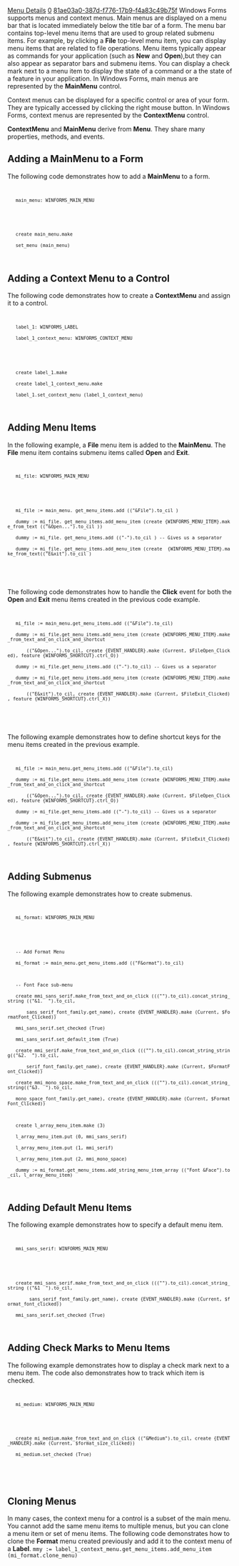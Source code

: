 [[Property:title|Menu Details]]
[[Property:weight|0]]
[[Property:uuid|81ae03a0-387d-f776-17b9-f4a83c49b75f]]
Windows Forms supports menus and context menus. Main menus are displayed on a menu bar that is located immediately below the title bar of a form. The menu bar contains top-level menu items that are used to group related submenu items. For example, by clicking a '''File''' top-level menu item, you can display menu items that are related to file operations. Menu items typically appear as commands for your application (such as '''New''' and '''Open'''),but they can also appear as separator bars and submenu items. You can display a check mark next to a menu item to display the state of a command or a the state of a feature in your application. In Windows Forms, main menus are represented by the '''MainMenu''' control. 

Context menus can be displayed for a specific control or area of your form. They are typically accessed by clicking the right mouse button. In Windows Forms, context menus are represented by the '''ContextMenu''' control. 

'''ContextMenu''' and '''MainMenu''' derive from '''Menu'''. They share many properties, methods, and events. 

==Adding a MainMenu to a Form==

The following code demonstrates how to add a '''MainMenu''' to a form. 
<code>
	main_menu: WINFORMS_MAIN_MENU
</code>
<code>
	create main_menu.make
	set_menu (main_menu)
</code>

==Adding a Context Menu to a Control==

The following code demonstrates how to <span>create</span> a '''ContextMenu''' and assign it to a control. 
<code>
	label_1: WINFORMS_LABEL
	label_1_context_menu: WINFORMS_CONTEXT_MENU
</code>
<code>
	create label_1.make
	create label_1_context_menu.make
	label_1.set_context_menu (label_1_context_menu)
</code>

==Adding Menu Items==

In the following example, a '''File''' menu item is added to the '''MainMenu'''. The '''File''' menu item contains submenu items called '''Open''' and '''Exit'''. 
<code>
	mi_file: WINFORMS_MAIN_MENU
</code>
<code>
	mi_file := main_menu. get_menu_items.add (("&File").to_cil )
	dummy := mi_file. get_menu_items.add_menu_item (create {WINFORMS_MENU_ITEM}.make_from_text (("&Open...").to_cil ))
	dummy := mi_file. get_menu_items.add (("-").to_cil ) -- Gives us a separator
	dummy := mi_file. get_menu_items.add_menu_item (create  {WINFORMS_MENU_ITEM}.make_from_text(("E&xit").to_cil )
</code>

<br/>


The following code demonstrates how to handle the '''Click''' event for both the '''Open''' and '''Exit''' menu items <span>create</span>d in the previous code example. 
<code>
	mi_file := main_menu.get_menu_items.add (("&File").to_cil)
	dummy := mi_file.get_menu_items.add_menu_item (create {WINFORMS_MENU_ITEM}.make_from_text_and_on_click_and_shortcut
		(("&Open...").to_cil, create {EVENT_HANDLER}.make (Current, $FileOpen_Clicked), feature {WINFORMS_SHORTCUT}.ctrl_O))
	dummy := mi_file.get_menu_items.add (("-").to_cil) -- Gives us a separator
	dummy := mi_file.get_menu_items.add_menu_item (create {WINFORMS_MENU_ITEM}.make_from_text_and_on_click_and_shortcut
		(("E&xit").to_cil, create {EVENT_HANDLER}.make (Current, $FileExit_Clicked), feature {WINFORMS_SHORTCUT}.ctrl_X))
</code>

<br/>


The following example demonstrates how to define shortcut keys for the menu items <span>create</span>d in the previous example. 
<code>
	mi_file := main_menu.get_menu_items.add (("&File").to_cil)
	dummy := mi_file.get_menu_items.add_menu_item (create {WINFORMS_MENU_ITEM}.make_from_text_and_on_click_and_shortcut
		(("&Open...").to_cil, create {EVENT_HANDLER}.make (Current, $FileOpen_Clicked), feature {WINFORMS_SHORTCUT}.ctrl_O))
	dummy := mi_file.get_menu_items.add (("-").to_cil) -- Gives us a separator
	dummy := mi_file.get_menu_items.add_menu_item (create {WINFORMS_MENU_ITEM}.make_from_text_and_on_click_and_shortcut
		(("E&xit").to_cil, create {EVENT_HANDLER}.make (Current, $FileExit_Clicked), feature {WINFORMS_SHORTCUT}.ctrl_X))
</code>



==Adding Submenus==

The following example demonstrates how to <span>create</span> submenus. 
<code>
	mi_format: WINFORMS_MAIN_MENU
</code>
<code>
	-- Add Format Menu
	mi_format := main_menu.get_menu_items.add (("F&ormat").to_cil)

	-- Font Face sub-menu
	create mmi_sans_serif.make_from_text_and_on_click ((("").to_cil).concat_string_string (("&1.  ").to_cil,
		sans_serif_font_family.get_name), create {EVENT_HANDLER}.make (Current, $FormatFont_Clicked))
	mmi_sans_serif.set_checked (True)
	mmi_sans_serif.set_default_item (True)
	create mmi_serif.make_from_text_and_on_click ((("").to_cil).concat_string_string(("&2.  ").to_cil,
		serif_font_family.get_name), create {EVENT_HANDLER}.make (Current, $FormatFont_Clicked))
	create mmi_mono_space.make_from_text_and_on_click ((("").to_cil).concat_string_string(("&3.  ").to_cil,
	mono_space_font_family.get_name), create {EVENT_HANDLER}.make (Current, $FormatFont_Clicked))

	create l_array_menu_item.make (3)
	l_array_menu_item.put (0, mmi_sans_serif)
	l_array_menu_item.put (1, mmi_serif)
	l_array_menu_item.put (2, mmi_mono_space)
	dummy := mi_format.get_menu_items.add_string_menu_item_array (("Font &Face").to_cil, l_array_menu_item)
</code>



==Adding Default Menu Items==

The following example demonstrates how to specify a default menu item. 
<code>
	mmi_sans_serif: WINFORMS_MAIN_MENU
</code>
<code>
	create mmi_sans_serif.make_from_text_and_on_click ((("").to_cil).concat_string_string (("&1  ").to_cil,
		 sans_serif_font_family.get_name), create {EVENT_HANDLER}.make (Current, $format_font_clicked))
	mmi_sans_serif.set_checked (True)
</code>





==Adding Check Marks to Menu Items==

The following example demonstrates how to display a check mark next to a menu item. The code also demonstrates how to track which item is checked. 
<code>
	mi_medium: WINFORMS_MAIN_MENU
</code>
<code>
	create mi_medium.make_from_text_and_on_click (("&Medium").to_cil, create {EVENT_HANDLER}.make (Current, $format_size_clicked))
	mi_medium.set_checked (True)
</code>

<br/>


==Cloning Menus==

In many cases, the context menu for a control is a subset of the main menu. You cannot add the same menu items to multiple menus, but you can clone a menu item or set of menu items. The following code demonstrates how to clone the '''Format''' menu <span>create</span>d previously and add it to the context menu of a '''Label'''. 
<code>	mmy := label_1_context_menu.get_menu_items.add_menu_item (mi_format.clone_menu)
</code>






